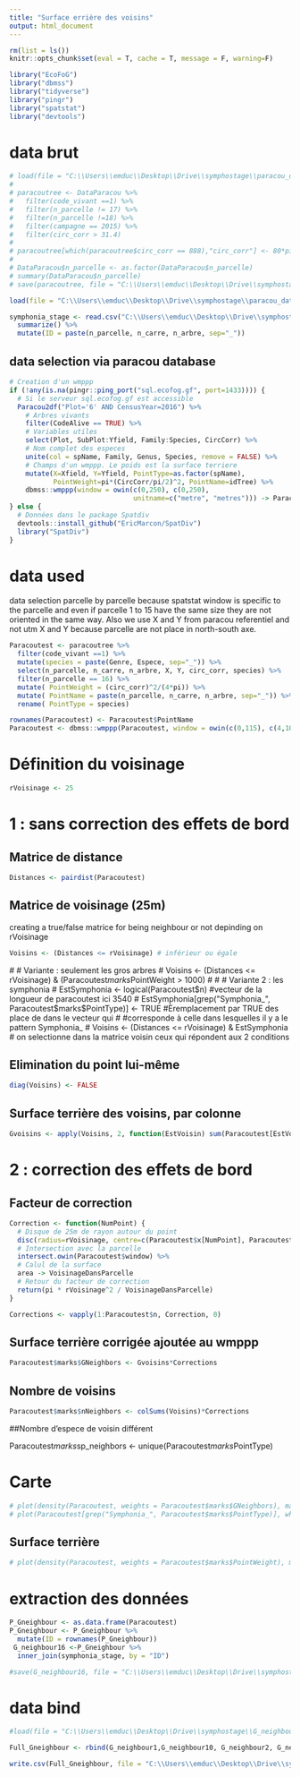 ```yaml
---
title: "Surface errière des voisins"
output: html_document
---
```


```r
rm(list = ls())
knitr::opts_chunk$set(eval = T, cache = T, message = F, warning=F)

library("EcoFoG")
library("dbmss")
library("tidyverse")
library("pingr")
library("spatstat")
library("devtools")
```


# data brut

```r
# load(file = "C:\\Users\\emduc\\Desktop\\Drive\\symphostage\\paracou_data\\DataParacou.RData") 
# 
# paracoutree <- DataParacou %>% 
#   filter(code_vivant ==1) %>% 
#   filter(n_parcelle != 17) %>% 
#   filter(n_parcelle !=18) %>% 
#   filter(campagne == 2015) %>% 
#   filter(circ_corr > 31.4)
# 
# paracoutree[which(paracoutree$circ_corr == 888),"circ_corr"] <- 80*pi
# 
# DataParacou$n_parcelle <- as.factor(DataParacou$n_parcelle)
# summary(DataParacou$n_parcelle)
# save(paracoutree, file = "C:\\Users\\emduc\\Desktop\\Drive\\symphostage\\paracou_data\\paracoutree.RData")

load(file = "C:\\Users\\emduc\\Desktop\\Drive\\symphostage\\paracou_data\\paracoutree.RData") 

symphonia_stage <- read.csv("C:\\Users\\emduc\\Desktop\\Drive\\symphostage\\Full_traits_data.csv",header = T, dec = ",", sep=";")%>%  group_by(n_parcelle, n_carre, n_arbre) %>% 
  summarize() %>% 
  mutate(ID = paste(n_parcelle, n_carre, n_arbre, sep="_"))
```
## data selection via paracou database

```r
# Creation d'un wmppp
if (!any(is.na(pingr::ping_port("sql.ecofog.gf", port=1433)))) {
  # Si le serveur sql.ecofog.gf est accessible
  Paracou2df("Plot='6' AND CensusYear=2016") %>%
    # Arbres vivants
    filter(CodeAlive == TRUE) %>%
    # Variables utiles
    select(Plot, SubPlot:Yfield, Family:Species, CircCorr) %>%
    # Nom complet des especes
    unite(col = spName, Family, Genus, Species, remove = FALSE) %>%
    # Champs d'un wmppp. Le poids est la surface terriere
    mutate(X=Xfield, Y=Yfield, PointType=as.factor(spName),
           PointWeight=pi*(CircCorr/pi/2)^2, PointName=idTree) %>%
    dbmss::wmppp(window = owin(c(0,250), c(0,250),
                               unitname=c("metre", "metres"))) -> Paracou6
} else {
  # Données dans le package Spatdiv
  devtools::install_github("EricMarcon/SpatDiv")
  library("SpatDiv")
}
```



# data used

data selection parcelle by parcelle because spatstat window is specific to the parcelle and even if parcelle 1 to 15 have the same size they are not oriented in the same way. Also we use X and Y from paracou referentiel and not utm X and Y because parcelle are not place in north-south axe.

```r
Paracoutest <- paracoutree %>% 
  filter(code_vivant ==1) %>% 
  mutate(species = paste(Genre, Espece, sep="_")) %>% 
  select(n_parcelle, n_carre, n_arbre, X, Y, circ_corr, species) %>% 
  filter(n_parcelle == 16) %>% 
  mutate( PointWeight = (circ_corr)^2/(4*pi)) %>% 
  mutate( PointName = paste(n_parcelle, n_carre, n_arbre, sep="_")) %>%
  rename( PointType = species)

rownames(Paracoutest) <- Paracoutest$PointName
Paracoutest <- dbmss::wmppp(Paracoutest, window = owin(c(0,115), c(4,109), unitname=c("metres", "metres")))
```

# Définition du voisinage

```r
rVoisinage <- 25
```

# 1 : sans correction des effets de bord

## Matrice de distance

```r
Distances <- pairdist(Paracoutest)
```

## Matrice de voisinage (25m)
creating a true/false matrice for being neighbour or not depinding on rVoisinage

```r
Voisins <- (Distances <= rVoisinage) # inférieur ou égale
```


  # # Variante : seulement les gros arbres
  # Voisins <- (Distances <= rVoisinage) & (Paracoutest$marks$PointWeight > 1000)
  # 
  # # Variante 2 : les symphonia
  # EstSymphonia <- logical(Paracoutest$n) #vecteur de la longueur de paracoutest ici 3540
  # EstSymphonia[grep("Symphonia_", Paracoutest$marks$PointType)] <- TRUE #Èremplacement par TRUE des place de dans le vecteur qui
  # #corresponde à celle dans lesquelles il y a le pattern Symphonia_
  # Voisins <- (Distances <= rVoisinage) & EstSymphonia # on selectionne dans la matrice voisin ceux qui répondent aux 2 conditions
  
  
## Elimination du point lui-même

```r
diag(Voisins) <- FALSE
```

## Surface terrière des voisins, par colonne


```r
Gvoisins <- apply(Voisins, 2, function(EstVoisin) sum(Paracoutest[EstVoisin]$marks$PointWeight))
```

# 2 : correction des effets de bord

## Facteur de correction
```r
Correction <- function(NumPoint) {
  # Disque de 25m de rayon autour du point
  disc(radius=rVoisinage, centre=c(Paracoutest$x[NumPoint], Paracoutest$y[NumPoint])) %>% 
  # Intersection avec la parcelle
  intersect.owin(Paracoutest$window) %>% 
  # Calul de la surface
  area -> VoisinageDansParcelle
  # Retour du facteur de correction
  return(pi * rVoisinage^2 / VoisinageDansParcelle)
}

Corrections <- vapply(1:Paracoutest$n, Correction, 0)

```


## Surface terrière corrigée ajoutée au wmppp
```r
Paracoutest$marks$GNeighbors <- Gvoisins*Corrections
```

## Nombre de voisins

```r
Paracoutest$marks$nNeighbors <- colSums(Voisins)*Corrections
```

##Nombre d'espece de voisin différent 

Paracoutest$marks$sp_neighbors <- unique(Paracoutest$marks$PointType)


#  Carte

```r
# plot(density(Paracoutest, weights = Paracoutest$marks$GNeighbors), main="Surface terrière des voisins")
# plot(Paracoutest[grep("Symphonia_", Paracoutest$marks$PointType)], which.marks = "PointWeight", add=TRUE)

```


## Surface terrière

```r
# plot(density(Paracoutest, weights = Paracoutest$marks$PointWeight), main="Surface terrière")
```

# extraction des données 
```r
P_Gneighbour <- as.data.frame(Paracoutest) 
P_Gneighbour <- P_Gneighbour %>% 
  mutate(ID = rownames(P_Gneighbour)) 
 G_neighbour16 <-P_Gneighbour %>% 
  inner_join(symphonia_stage, by = "ID")

#save(G_neighbour16, file = "C:\\Users\\emduc\\Desktop\\Drive\\symphostage\\G_neighbour_data\\G_neighbour16.Rdata" )
```



# data bind 

```r
#load(file = "C:\\Users\\emduc\\Desktop\\Drive\\symphostage\\G_neighbour_data\\G_neighbour16.RData") 

Full_Gneighbour <- rbind(G_neighbour1,G_neighbour10, G_neighbour2, G_neighbour3, G_neighbour4, G_neighbour5, G_neighbour6,G_neighbour7, G_neighbour8, G_neighbour9, G_neighbour11, G_neighbour12, G_neighbour13, G_neighbour14, G_neighbour15, G_neighbour16)

write.csv(Full_Gneighbour, file = "C:\\Users\\emduc\\Desktop\\Drive\\symphostage\\G_neighbour_data\\Full_Gneighbour.csv")

```

